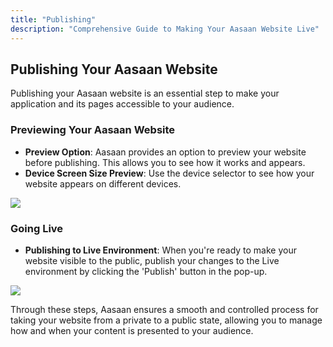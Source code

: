 ```yaml
---
title: "Publishing"
description: "Comprehensive Guide to Making Your Aasaan Website Live"
---
```


## Publishing Your Aasaan Website

Publishing your Aasaan website is an essential step to make your application and its pages accessible to your audience.

### Previewing Your Aasaan Website

- **Preview Option**: Aasaan provides an option to preview your website before publishing. This allows you to see how it works and appears.
- **Device Screen Size Preview**: Use the device selector to see how your website appears on different devices.
<Frame>
<img src="https://cdn.lightbooks-dev.io/docs/storefront/publish/preview.png" />
</Frame>

### Going Live

- **Publishing to Live Environment**: When you're ready to make your website visible to the public, publish your changes to the Live environment by clicking the 'Publish' button in the pop-up. 
<Frame>
<img src="https://cdn.lightbooks-dev.io/docs/storefront/publish/publish.png" />
</Frame>

Through these steps, Aasaan ensures a smooth and controlled process for taking your website from a private to a public state, allowing you to manage how and when your content is presented to your audience.
